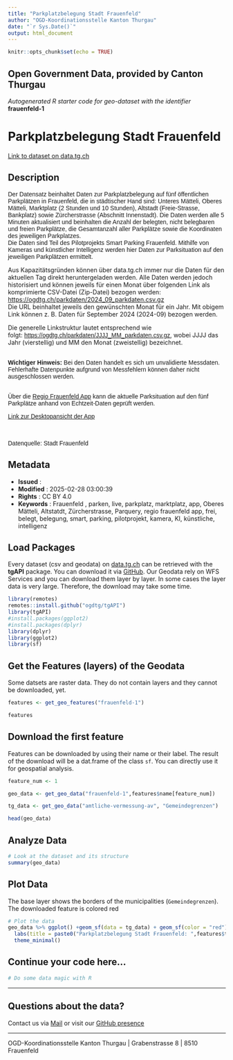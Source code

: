 ```yaml
---
title: "Parkplatzbelegung Stadt Frauenfeld"
author: "OGD-Koordinationsstelle Kanton Thurgau"
date: "`r Sys.Date()`"
output: html_document
---
```


```r
knitr::opts_chunk$set(echo = TRUE)
```

## Open Government Data, provided by **Canton Thurgau**
*Autogenerated R starter code for geo-dataset with the identifier* **frauenfeld-1**


# **Parkplatzbelegung Stadt Frauenfeld**

[Link to dataset on data.tg.ch](https://data.tg.ch/explore/dataset/frauenfeld-1/information/)

## Description

<p style='font-family: sans-serif;'>Der Datensatz beinhaltet Daten zur Parkplatzbelegung auf fünf öffentlichen Parkplätzen in Frauenfeld, die in städtischer Hand sind: Unteres Mätteli, Oberes Mätteli, Marktplatz (2 Stunden und 10 Stunden), Altstadt (Freie-Strasse, Bankplatz) sowie Zürcherstrasse (Abschnitt Innenstadt). Die Daten werden alle 5 Minuten aktualisiert und beinhalten die Anzahl der belegten, nicht belegbaren und freien Parkplätze, die Gesamtanzahl aller Parkplätze sowie die Koordinaten des jeweiligen Parkplatzes. <br>Die Daten sind Teil des Pilotprojekts Smart Parking Frauenfeld. Mithilfe von Kameras und künstlicher Intelligenz werden hier Daten zur Parksituation auf den jeweiligen Parkplätzen ermittelt.<br></p><p>Aus Kapazitätsgründen können über data.tg.ch immer nur die Daten für den aktuellen Tag direkt heruntergeladen werden. Alle Daten werden jedoch historisiert und können jeweils für einen Monat über folgenden Link als komprimierte CSV-Datei (Zip-Datei) bezogen werden:<br><a href='https://ogdtg.ch/parkdaten/2024_05_parkdaten.csv.gz' target='_blank'>https://ogdtg.ch/parkdaten/2024_09_parkdaten.csv.gz</a> <br>Die URL beinhaltet jeweils den gewünschten Monat für ein Jahr. Mit obigem Link können z. B. Daten für September 2024 (2024-09) bezogen werden.<br></p><p>Die generelle Linkstruktur lautet entsprechend wie folgt: <a href='https://ogdtg.ch/parkdaten/JJJJ_MM_parkdaten.csv.gz' style='font-family: sans-serif; background-color: rgb(255, 255, 255);' target='_blank'>https://ogdtg.ch/parkdaten/JJJJ_MM_parkdaten.csv.gz</a>, wobei JJJJ das Jahr (vierstellig) und MM den Monat (zweistellig) bezeichnet.</p><p></p><p style='font-family: sans-serif;'><b><br>Wichtiger Hinweis:</b><span> Bei den Daten handelt es sich um unvalidierte Messdaten. Fehlerhafte Datenpunkte aufgrund von Messfehlern können daher nicht ausgeschlossen werden.</span><br></p><p style='font-family: sans-serif;'><span><br>Über die </span><a href='https://regiofrauenfeld.citymobile.ch/index.php?brandid=11579&amp;apid=1155685913' style='font-family: sans-serif; background-color: rgb(255, 255, 255);' target='_blank'>Regio Frauenfeld App</a><span> kann </span><span>die aktuelle Parksituation auf den fünf Parkplätze anhand von Echtzeit-Daten geprüft werden.</span></p><p style='font-family: sans-serif;'><span><a href='https://frauenfeld.citymobile.ch/index.php?apid=2096681313'>Link zur Desktopansicht der App</a></span><span><br></span><br></p><p style='font-family: sans-serif;'><br>Datenquelle: Stadt Frauenfeld</p>

## Metadata

- **Issued**                   : 
- **Modified**                 : 2025-02-28 03:00:39
- **Rights**                   : CC BY 4.0
- **Keywords**                 : Frauenfeld , parken, live, parkplatz, marktplatz, app, Oberes Mätteli, Altstatdt, Zürcherstrasse, Parquery, regio frauenfeld app, frei, belegt, belegung, smart, parking, pilotprojekt, kamera, KI, künstliche, intelligenz

## Load Packages

Every dataset (csv and geodata) on [data.tg.ch](https://data.tg.ch/pages/start/) can be retrieved with the **tgAPI** package. You can download it via [GitHub](https://github.com/ogdtg/tgAPI). Our Geodata rely on WFS Services and you can download them layer by layer. In some cases the layer data is very large. Therefore, the download may take some time.

```r
library(remotes)
remotes::install.github("ogdtg/tgAPI")
library(tgAPI)
#install.packages(ggplot2)
#install.packages(dplyr)
library(dplyr)
library(ggplot2)
library(sf)

```


## Get the Features (layers) of the Geodata

Some datsets are raster data. They do not contain layers and they cannot be downloaded, yet.

```r
features <- get_geo_features("frauenfeld-1")

features
```


## Download the first feature

Features can be downloaded by using their name or their label. The result of the download will be a dat.frame of the class `sf`. You can directly use it for geospatial analysis.

```r

feature_num <- 1

geo_data <- get_geo_data("frauenfeld-1",features$name[feature_num])

tg_data <- get_geo_data("amtliche-vermessung-av", "Gemeindegrenzen")

head(geo_data)
```


## Analyze Data

```r

# Look at the dataset and its structure
summary(geo_data)

```


## Plot Data

The base layer shows the borders of the municipalities (`Gemeindegrenzen`). The downloaded feature is colored red

```r

# Plot the data
geo_data %>% ggplot() +geom_sf(data = tg_data) + geom_sf(color = "red") +
  labs(title = paste0("Parkplatzbelegung Stadt Frauenfeld: ",features$title[feature_num])) +
  theme_minimal()

```


## Continue your code here...


```r
# Do some data magic with R
```

------------------------------------------------------------------------

## Questions about the data?

Contact us via [Mail](mailto:ogd@tg.ch) or visit our [GitHub presence](https://github.com/ogdtg)


------------------------------------------------------------------------

OGD-Koordinationsstelle Kanton Thurgau | Grabenstrasse 8 | 8510 Frauenfeld
